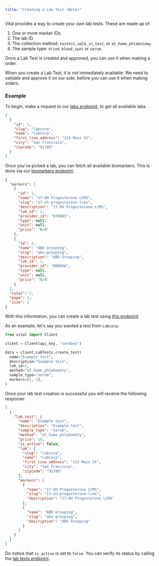 ```yaml
---
title: "Creating a Lab Test (Beta)"
---
```


Vital provides a way to create your own lab tests. These are made up of:

1. One or more marker IDs.
2. The lab ID.
3. The collection method: `testkit`, `walk_in_test`, or `at_home_phlebotomy`.
4. The sample type: `dried_blood_spot` or `serum`.

Once a Lab Test is created and approved, you can use it when making a order.

<Warning>
  When you create a Lab Test, it is not immediately available. We need to
  validate and approve it on our side, before you can use it when making orders.
</Warning>

### Example

To begin, make a request to our [labs endpoint](/api-reference/lab-testing/labs), to get all available labs.

```json Get all available labs
[
  {
    "id": 1,
    "slug": "labcorp",
    "name": "LabCorp",
    "first_line_address": "123 Main St",
    "city": "San Francisco",
    "zipcode": "91789"
  }
]
```

Once you've picked a lab, you can fetch all available biomarkers. This is done via our [biomarkers endpoint](/api-reference/lab-testing/biomarkers).

```json Get all biomarkers
{
  "markers": [
    {
      "id": 1,
      "name": "17-OH Progesterone LCMS",
      "slug": "17-oh-progesterone-lcms",
      "description": "17-OH Progesterone LCMS",
      "lab_id": 1,
      "provider_id": "070085",
      "type": null,
      "unit": null,
      "price": "N/A"
    },
    {
      "id": 2,
      "name": "ABO Grouping",
      "slug": "abo-grouping",
      "description": "ABO Grouping",
      "lab_id": 1,
      "provider_id": "006056",
      "type": null,
      "unit": null,
      "price": "N/A"
    }
  ],
  "total": 2,
  "page": 1,
  "size": 2
}
```

With this information, you can create a lab test using [this endpoint](/api-reference/lab-testing/post-test).

As an example, let's say you wanted a test from `Labcorp`:

```python Create a new test
from vital import Client

client = Client(api_key, "sandbox")

data = client.LabTests.create_test(
  name="Example test",
  description="Example test",
  lab_id=1,
  method="at_home_phlebomoty",
  sample_type="serum",
  markers=[1, 2],
)
```

Once your lab test creation is successful you will receive the following response:

```json
[
  {
    "lab_test": {
      "name": "Example test",
      "description": "Example test",
      "sample_type": "serum",
      "method": "at_home_phlebomoty",
      "price": 10,
      "is_active": false,
      "lab": {
        "slug": "labcorp",
        "name": "LabCorp",
        "first_line_address": "123 Main St",
        "city": "San Francisco",
        "zipcode": "91789"
      },
      "markers": [
        {
          "name": "17-OH Progesterone LCMS",
          "slug": "17-oh-progesterone-lcms",
          "description": "17-OH Progesterone LCMS"
        },
        {
          "name": "ABO Grouping",
          "slug": "abo-grouping",
          "description": "ABO Grouping"
        }
      ]
    }
  }
]
```

Do notice that `is_active` is set to `false`. You can verify its status by calling the [lab tests endpoint](/api-reference/lab-testing/tests).
